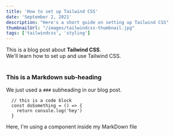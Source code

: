 ```yaml
---
title: 'How to set up Tailwind CSS'
date: 'September 2, 2021'
description: "Here's a short guide on setting up Tailwind CSS"
thumbnailUrl: "/images/tailwindcss-thumbnail.jpg"
tags: ['tailwindcss', 'styling']
---
```


<div>
  This is a blog post about <strong>Tailwind CSS</strong>. <br/>
  We'll learn how to set up and use Tailwind CSS.
</div>

<br/>

### This is a Markdown sub-heading
We just used a `###` subheading in our blog post.

```
  // this is a code block
  const doSomething = () => {
    return console.log('hey')
  }
```

<div>Here, I'm using a component inside my MarkDown file</div>
